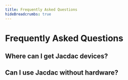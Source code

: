 ```yaml
---
title: Frequently Asked Questions
hideBreadcrumbs: true
---
```


# Frequently Asked Questions

## Where can I get Jacdac devices?

## Can I use Jacdac without hardware?


